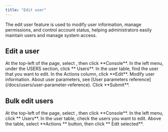 ```yaml
---
title: "Edit user"
---
```


The edit user feature is used to modify user information, manage permissions, and control account status, helping administrators easily maintain users and manage system access.

## Edit a user

<Steps>

<Step>
At the top-left of the page, select <Icon icon="bars" />, then click <Icon icon="desktop" /> **Console**.
</Step>

<Step>
In the left menu, under the USERS section, click **<Icon icon="user" /> Users**.
</Step>

<Step>
In the user table, find the user that you want to edit.
</Step>

<Step>
In the Actions column, click **Edit**.
</Step>

<Step>
Modify user information. About user parameters, see [User parameters reference](/docs/users/user-parameter-reference).
</Step>

<Step>
Click **Submit**.
</Step>

</Steps>

## Bulk edit users

<Steps>

<Step>
At the top-left of the page, select <Icon icon="bars" />, then click <Icon icon="desktop" /> **Console**.
</Step>

<Step>
In the left menu, click **<Icon icon="user" /> Users**.
</Step>

<Step>
In the user table, check the users you want to edit.
</Step>

<Step>
Above the table, select **Actions <Icon icon="chevron-down" />** button, then click **<Icon icon="edit" /> Edit selected**.
</Step>

</Steps>